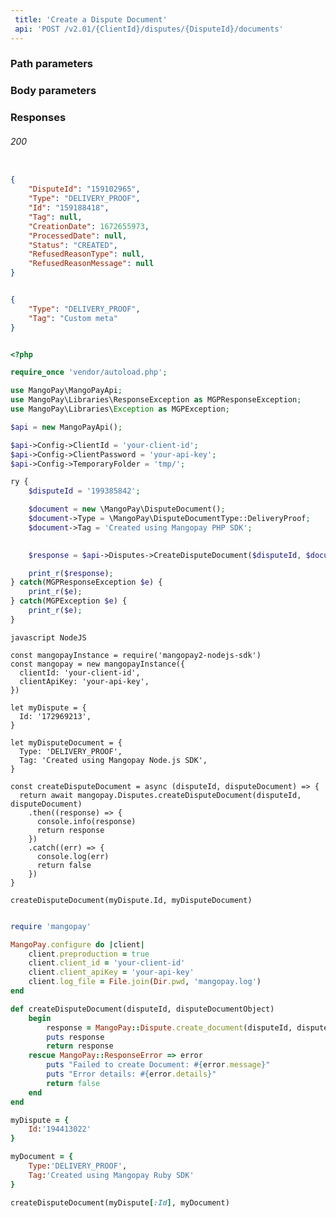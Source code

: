 ```yaml
---  
 title: 'Create a Dispute Document'  
 api: 'POST /v2.01/{ClientId}/disputes/{DisputeId}/documents'  
---  
```


  

### Path parameters  

<DisputeId />  

### Body parameters  

<Type5 />  

<Tag2 />  

### Responses  

###### 200   

<DisputeIdResponse />  

<TypeResponse />  

<IdResponse />  

<TagResponse />  

<CreationDateResponse />  

<ProcessedDateResponse />  

<StatusResponse />  

<RefusedReasonTypeResponse />  

<RefusedReasonMessageResponse />  

 <ResponseExample>  

```json 200  

{
    "DisputeId": "159102965",
    "Type": "DELIVERY_PROOF",
    "Id": "159188418",
    "Tag": null,
    "CreationDate": 1672655973,
    "ProcessedDate": null,
    "Status": "CREATED",
    "RefusedReasonType": null,
    "RefusedReasonMessage": null
}  

 ```  

 </ResponseExample>  

<RequestExample>  
  
```json REST  

{
    "Type": "DELIVERY_PROOF",
    "Tag": "Custom meta"
}  
```  

  
```php PHP  

<?php 

require_once 'vendor/autoload.php';

use MangoPay\MangoPayApi;
use MangoPay\Libraries\ResponseException as MGPResponseException;
use MangoPay\Libraries\Exception as MGPException;

$api = new MangoPayApi();

$api->Config->ClientId = 'your-client-id';
$api->Config->ClientPassword = 'your-api-key';
$api->Config->TemporaryFolder = 'tmp/';

ry {
    $disputeId = '199385842';

    $document = new \MangoPay\DisputeDocument();
    $document->Type = \MangoPay\DisputeDocumentType::DeliveryProof;
    $document->Tag = 'Created using Mangopay PHP SDK';

    
    $response = $api->Disputes->CreateDisputeDocument($disputeId, $document);

    print_r($response);
} catch(MGPResponseException $e) {
    print_r($e);
} catch(MGPException $e) {
    print_r($e);
}  
```  

```  
javascript NodeJS  

const mangopayInstance = require('mangopay2-nodejs-sdk')
const mangopay = new mangopayInstance({
  clientId: 'your-client-id',
  clientApiKey: 'your-api-key',
})

let myDispute = {
  Id: '172969213',
}

let myDisputeDocument = {
  Type: 'DELIVERY_PROOF',
  Tag: 'Created using Mangopay Node.js SDK',
}

const createDisputeDocument = async (disputeId, disputeDocument) => {
  return await mangopay.Disputes.createDisputeDocument(disputeId, disputeDocument)
    .then((response) => {
      console.info(response)
      return response
    })
    .catch((err) => {
      console.log(err)
      return false
    })
}

createDisputeDocument(myDispute.Id, myDisputeDocument)  
```  

  
```ruby Ruby  

require 'mangopay'

MangoPay.configure do |client|
    client.preproduction = true
    client.client_id = 'your-client-id'
    client.client_apiKey = 'your-api-key'
    client.log_file = File.join(Dir.pwd, 'mangopay.log')
end

def createDisputeDocument(disputeId, disputeDocumentObject)
    begin
        response = MangoPay::Dispute.create_document(disputeId, disputeDocumentObject)
        puts response
        return response
    rescue MangoPay::ResponseError => error
        puts "Failed to create Document: #{error.message}"
        puts "Error details: #{error.details}"
        return false
    end
end

myDispute = {
    Id:'194413022'
}

myDocument = {
    Type:'DELIVERY_PROOF',
    Tag:'Created using Mangopay Ruby SDK'
}

createDisputeDocument(myDispute[:Id], myDocument)  
```  

  
</RequestExample>